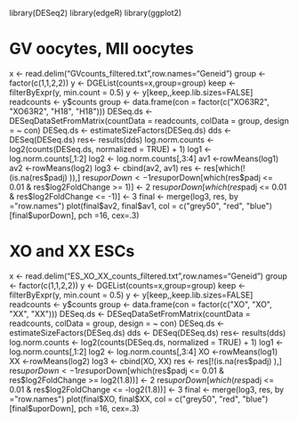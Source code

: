 library(DESeq2)
library(edgeR)
library(ggplot2)

# GV oocytes, MII oocytes

x <- read.delim("GVcounts_filtered.txt",row.names="Geneid")
group <- factor(c(1,1,2,2))
y <- DGEList(counts=x,group=group)
keep <- filterByExpr(y, min.count = 0.5)
y <- y[keep,,keep.lib.sizes=FALSE]
readcounts <- y$counts
group <- data.frame(con = factor(c("XO63R2", "XO63R2", "H18", "H18")))
DESeq.ds <- DESeqDataSetFromMatrix(countData = readcounts, colData = group, design = ~ con)
DESeq.ds <- estimateSizeFactors(DESeq.ds)
dds <- DESeq(DESeq.ds)
res<- results(dds)
log.norm.counts <- log2(counts(DESeq.ds, normalized = TRUE) + 1)
log1 <- log.norm.counts[,1:2]
log2 <- log.norm.counts[,3:4]
av1 <-rowMeans(log1)
av2 <-rowMeans(log2)
log3 <- cbind(av2, av1)
res <- res[which(!(is.na(res$padj)  )),]
res$uporDown <- 1
res$uporDown[which(res$padj <= 0.01 & res$log2FoldChange >= 1)] <- 2
res$uporDown[which(res$padj <= 0.01 & res$log2FoldChange <= -1)] <- 3
final <- merge(log3, res, by ="row.names")
plot(final$av2, final$av1, col = c("grey50", "red", "blue")[final$uporDown], pch =16, cex=.3)

# XO and XX ESCs
x <- read.delim("ES_XO_XX_counts_filtered.txt",row.names="Geneid")
group <- factor(c(1,1,2,2))
y <- DGEList(counts=x,group=group)
keep <- filterByExpr(y, min.count = 0.5)
y <- y[keep,,keep.lib.sizes=FALSE]
readcounts <- y$counts
group <- data.frame(con = factor(c("XO", "XO", "XX", "XX")))
DESeq.ds <- DESeqDataSetFromMatrix(countData = readcounts, colData = group, design = ~ con)
DESeq.ds <- estimateSizeFactors(DESeq.ds)
dds <- DESeq(DESeq.ds)
res<- results(dds)
log.norm.counts <- log2(counts(DESeq.ds, normalized = TRUE) + 1)
log1 <- log.norm.counts[,1:2]
log2 <- log.norm.counts[,3:4]
XO <-rowMeans(log1)
XX <-rowMeans(log2)
log3 <- cbind(XO, XX)
res <- res[!(is.na(res$padj)  ),]
res$uporDown <- 1
res$uporDown[which(res$padj <= 0.01 & res$log2FoldChange >= log2(1.8))] <- 2
res$uporDown[which(res$padj <= 0.01 & res$log2FoldChange <= -log2(1.8))] <- 3
final <- merge(log3, res, by ="row.names")
plot(final$XO, final$XX, col = c("grey50", "red", "blue")[final$uporDown], pch =16, cex=.3)
